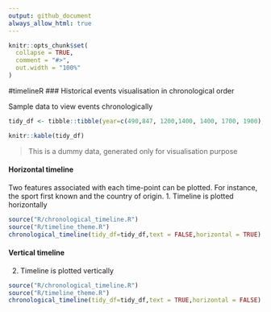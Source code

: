 ```yaml
---
output: github_document
always_allow_html: true      
---
```


```r
knitr::opts_chunk$set(
  collapse = TRUE,
  comment = "#>", 
  out.width = "100%"
)
```
#timelineR
### Historical events visualisation in chronological order

Sample data to view events chronologically 
```r

tidy_df <- tibble::tibble(year=c(490,847, 1200,1400, 1400, 1700, 1900), event=c( "Marathon","Long throw", "Swimming","Skating","Golf","Surfing","Basketball" ), person=c("Athens", "Greece", "Britan", "Dutch", "Scotland","Polynesia", "USA" ))

knitr::kable(tidy_df)
```

> This is a dummy data, generated only for visualisation purpose

#### Horizontal timeline 
Two features associated with each time-point can be plotted. For instance, the sport first known and the country of origin. 
1. Timeline is plotted horizontally  


```r
source("R/chronological_timeline.R")
source("R/timeline_theme.R")
chronological_timeline(tidy_df=tidy_df,text = FALSE,horizontal = TRUE)
```

#### Vertical timeline 
2. Timeline is plotted vertically  

```r
source("R/chronological_timeline.R")
source("R/timeline_theme.R")
chronological_timeline(tidy_df=tidy_df,text = TRUE,horizontal = FALSE)
```

